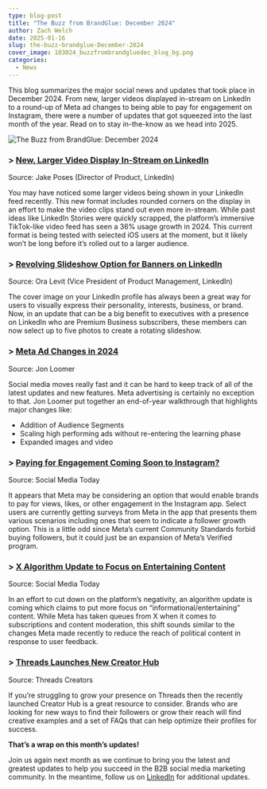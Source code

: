 ```yaml
---
type: blog-post
title: "The Buzz from BrandGlue: December 2024"
author: Zach Welch
date: 2025-01-16
slug: the-buzz-brandglue-December-2024
cover_image: 103024_buzzfrombrandgluedec_blog_bg.png
categories:
  - News
---
```

This blog summarizes the major social news and updates that took place in December 2024. From new, larger videos displayed in-stream on LinkedIn to a round-up of Meta ad changes to being able to pay for engagement on Instagram, there were a number of updates that got squeezed into the last month of the year. Read on to stay in-the-know as we head into 2025.

![The Buzz from BrandGlue: December 2024](103024_buzzfrombrandgluedec_blog_bg.png)

### \> [](https://www.socialmediatoday.com/news/linkedin-tests-boosting-personal-updates/735687/) [New, Larger Video Display In-Stream on LinkedIn](https://www.linkedin.com/posts/jakeposes_were-testing-a-new-design-for-videos-in-activity-7275224371206504449-YgyT/)

Source: Jake Poses (Director of Product, LinkedIn)

You may have noticed some larger videos being shown in your LinkedIn feed recently. This new format includes rounded corners on the display in an effort to make the video clips stand out even more in-stream. While past ideas like LinkedIn Stories were quickly scrapped, the platform’s immersive TikTok-like video feed has seen a 36% usage growth in 2024. This current format is being tested with selected iOS users at the moment, but it likely won’t be long before it’s rolled out to a larger audience.

### \> [Revolving Slideshow Option for Banners on LinkedIn](https://www.linkedin.com/posts/oralevit_your-linkedin-cover-image-the-customizable-activity-7269789349066498048-bAzf/)

Source: Ora Levit (Vice President of Product Management, LinkedIn)

The cover image on your LinkedIn profile has always been a great way for users to visually express their personality, interests, business, or brand. Now, in an update that can be a big benefit to executives with a presence on LinkedIn who are Premium Business subscribers, these members can now select up to five photos to create a rotating slideshow.

### \> [Meta Ad Changes in 2024](https://www.jonloomer.com/qvt/meta-ads-changes-in-2024/)

Source: Jon Loomer

Social media moves really fast and it can be hard to keep track of all of the latest updates and new features. Meta advertising is certainly no exception to that. Jon Loomer put together an end-of-year walkthrough that highlights major changes like:

* Addition of Audience Segments
* Scaling high performing ads without re-entering the learning phase
* Expanded images and video 

### \> [Paying for Engagement Coming Soon to Instagram?](https://www.socialmediatoday.com/news/instagram-surveys-users-paid-engagement-options/737125/) 

Source: Social Media Today

It appears that Meta may be considering an option that would enable brands to pay for views, likes, or other engagement in the Instagram app. Select users are currently getting surveys from Meta in the app that presents them various scenarios including ones that seem to indicate a follower growth option. This is a little odd since Meta’s current Community Standards forbid buying followers, but it could just be an expansion of Meta’s Verified program.

### \> [X Algorithm Update to Focus on Entertaining Content](https://www.socialmediatoday.com/news/x-formerly-twitter-flags-algorithm-update-entertainment/736502/)

Source: Social Media Today

In an effort to cut down on the platform’s negativity, an algorithm update is coming which claims to put more focus on “informational/entertaining” content. While Meta has taken queues from X when it comes to subscriptions and content moderation, this shift sounds similar to the changes Meta made recently to reduce the reach of political content in response to user feedback.

### \> [Threads Launches New Creator Hub](https://creators.instagram.com/threads)

Source: Threads Creators

If you’re struggling to grow your presence on Threads then the recently launched Creator Hub is a great resource to consider. Brands who are looking for new ways to find their followers or grow their reach will find creative examples and a set of FAQs that can help optimize their profiles for success.

**That’s a wrap on this month’s updates!**

Join us again next month as we continue to bring you the latest and greatest updates to help you succeed in the B2B social media marketing community. In the meantime, follow us on [LinkedIn](https://www.linkedin.com/company/brandglue-com/posts/?feedView=all) for additional updates.